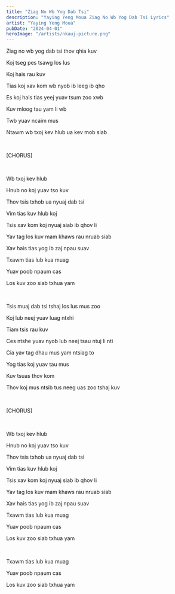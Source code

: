 ```yaml
---
title: "Ziag No Wb Yog Dab Tsi"
description: "Yaying Yeng Moua Ziag No Wb Yog Dab Tsi Lyrics"
artist: "Yaying Yeng Moua"
pubDate: "2024-04-01"
heroImage: "/artists/nkauj-picture.png"
---
```


Ziag no wb yog dab tsi thov qhia kuv

Koj tseg pes tsawg los lus

Koj hais rau kuv

Tias koj xav kom wb nyob ib leeg ib qho

Es koj hais tias yeej yuav tsum zoo xwb

Kuv mloog tau yam li wb

Twb yuav ncaim mus

Ntawm wb txoj kev hlub ua kev mob siab

<br />

[CHORUS]

<br />

Wb txoj kev hlub

Hnub no koj yuav tso kuv

Thov tsis txhob ua nyuaj dab tsi

Vim tias kuv hlub koj

Tsis xav kom koj nyuaj siab ib qhov li

Yav tag los kuv mam khaws rau nruab siab

Xav hais tias yog ib zaj npau suav

Txawm tias lub kua muag

Yuav poob npaum cas

Los kuv zoo siab txhua yam

<br />

Tsis muaj dab tsi tshaj los lus mus zoo

Koj lub neej yuav luag ntxhi

Tiam tsis rau kuv

Ces ntshe yuav nyob lub neej tsau ntuj li nti

Cia yav tag dhau mus yam ntsiag to

Yog tias koj yuav tau mus

Kuv tsuas thov kom

Thov koj mus ntsib tus neeg uas zoo tshaj kuv

<br />

[CHORUS]

<br />

Wb txoj kev hlub

Hnub no koj yuav tso kuv

Thov tsis txhob ua nyuaj dab tsi

Vim tias kuv hlub koj

Tsis xav kom koj nyuaj siab ib qhov li

Yav tag los kuv mam khaws rau nruab siab

Xav hais tias yog ib zaj npau suav

Txawm tias lub kua muag

Yuav poob npaum cas

Los kuv zoo siab txhua yam

<br />

Txawm tias lub kua muag

Yuav poob npaum cas

Los kuv zoo siab txhua yam
